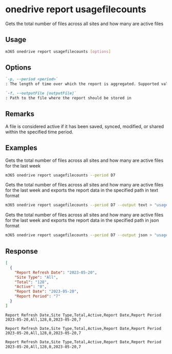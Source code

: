 
# onedrive report usagefilecounts

Gets the total number of files across all sites and how many are active files

## Usage

```sh
m365 onedrive report usagefilecounts [options]
```

## Options

```md definition-list
`-p, --period <period>`
: The length of time over which the report is aggregated. Supported values `D7`, `D30`, `D90`, `D180`.

`-f, --outputFile [outputFile]`
: Path to the file where the report should be stored in
```

<Global />

## Remarks

A file is considered active if it has been saved, synced, modified, or shared within the specified time period.

## Examples

Gets the total number of files across all sites and how many are active files for the last week

```sh
m365 onedrive report usagefilecounts --period D7
```

Gets the total number of files across all sites and how many are active files for the last week and exports the report data in the specified path in text format

```sh
m365 onedrive report usagefilecounts --period D7 --output text > "usagefilecounts.txt"
```

Gets the total number of files across all sites and how many are active files for the last week and exports the report data in the specified path in json format

```sh
m365 onedrive report usagefilecounts --period D7 --output json > "usagefilecounts.json"
```

## Response

<Tabs>
  <TabItem value="JSON">

  ```json
  [
    {
      "Report Refresh Date": "2023-05-20",
      "Site Type": "All",
      "Total": "128",
      "Active": "0",
      "Report Date": "2023-05-20",
      "Report Period": "7"
    }
  ]
  ```

  </TabItem>
  <TabItem value="Text">

  ```text
  Report Refresh Date,Site Type,Total,Active,Report Date,Report Period
  2023-05-20,All,128,0,2023-05-20,7
  ```

  </TabItem>
  <TabItem value="CSV">

  ```csv
  Report Refresh Date,Site Type,Total,Active,Report Date,Report Period
  2023-05-20,All,128,0,2023-05-20,7
  ```

  </TabItem>
  <TabItem value="Markdown">

  ```md
  Report Refresh Date,Site Type,Total,Active,Report Date,Report Period
  2023-05-20,All,128,0,2023-05-20,7
  ```

  </TabItem>
</Tabs>

